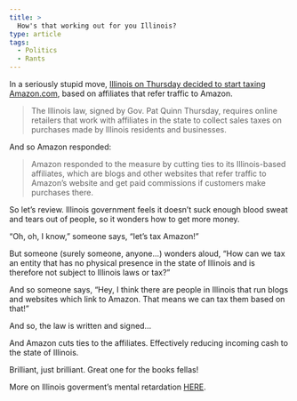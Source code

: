 ```yaml
---
title: >
  How's that working out for you Illinois?
type: article
tags:
  - Politics
  - Rants
---
```


In a seriously stupid move, [Illinois on Thursday decided to start taxing Amazon.com](http://online.wsj.com/article/SB10001424052748704399804576193212782052704.html), based on affiliates that refer traffic to Amazon.

> The Illinois law, signed by Gov. Pat Quinn Thursday, requires online retailers that work with affiliates in the state to collect sales taxes on purchases made by Illinois residents and businesses.

And so Amazon responded:

> Amazon responded to the measure by cutting ties to its Illinois-based affiliates, which are blogs and other websites that refer traffic to Amazon’s website and get paid commissions if customers make purchases there.

So let’s review. Illinois government feels it doesn’t suck enough blood sweat and tears out of people, so it wonders how to get more money.

“Oh, oh, I know,” someone says, “let’s tax Amazon!”

But someone (surely someone, anyone…) wonders aloud, “How can we tax an entity that has no physical presence in the state of Illinois and is therefore not subject to Illinois laws or tax?”

And so someone says, “Hey, I think there are people in Illinois that run blogs and websites which link to Amazon. That means we can tax them based on that!”

And so, the law is written and signed…

And Amazon cuts ties to the affiliates. Effectively reducing incoming cash to the state of Illinois.

Brilliant, just brilliant. Great one for the books fellas!

More on Illinois goverment’s mental retardation [HERE](http://online.wsj.com/article/SB10001424052748704399804576193212782052704.html).
